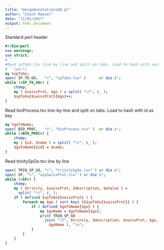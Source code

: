 ```yaml
---
title: "mergeAnnotationsGO.pl"
author: "Chuck Roesel"
date: "11/01/2017"
output: html_document
---
```

Standard perl header
```perl
#!/bin/perl
use warnings;
use strict;
#```
#Read spToGo.tsv line by line and split on tabs. Load to hash with swissProt as key and go as #value
#```{perl}
my %spToGo;
open( SP_TO_GO,   "<", "spToGo.tsv" )      or die $!;
while (<SP_TO_GO>) {
	chomp;
	my ( $swissProt, $go ) = split( "\t", $_ );
	$spToGo{$swissProt}{$go}++;
}
```
Read bioProcess.tsv line-by-line and split on tabs. Load to hash with id as key 
```perl
my %goToName;
open( BIO_PROC,   "<", "bioProcess.tsv" )  or die $!;
while (<BIO_PROC>) {
	chomp;
	my ( $id, $name ) = split( "\t", $_ );
	$goToName{$id} = $name;
}
```
Read trinitySpGo.tsv line by line
```perl
open( TRIN_SP_GO, ">", "trinitySpGo.tsv" ) or die $!;
open( SP, "<", "aipSwissProt.tsv" ) or die $!;
while (<SP>) {
	chomp;
	my ( $trinity, $swissProt, $description, $eValue ) =
	  split( "\t", $_ );
	if ( defined $spToGo{$swissProt} ) {
		foreach my $go ( sort keys %{$spToGo{$swissProt}} ) {
			if ( defined $goToName{$go} ) {
				my $goName = $goToName{$go};
				print TRIN_SP_GO
				  join( "\t", $trinity, $description, $swissProt, $go,
					$goName ), "\n";
			}
		}
	}
}

```
